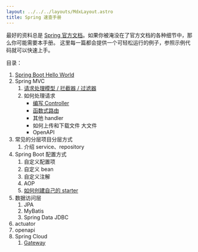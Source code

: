 ```yaml
---
layout: ../../../layouts/MdxLayout.astro
title: Spring 速查手册
---
```


最好的资料总是 [Spring 官方文档](https://spring.io/projects/spring-boot)。如果你被淹没在了官方文档的各种细节中，那么你可能需要本手册。
这里每一篇都会提供一个可轻松运行的例子，参照示例代码就可以快速上手。

目录：

1. [Spring Boot Hello World](/cheatsheet/spring/hello-world)
2. Spring MVC
   1. [请求处理模型 / 拦截器 / 过滤器](/cheatsheet/spring/mvc-request-handling-model)
   2. 如何处理请求
      - [编写 Controller](/cheatsheet/spring/mvc-controller)
      - [函数式路由](/cheatsheet/spring/mvc-functional-endpoints)
      - 其他 handler
      - 如何上传和下载文件 大文件
      - OpenAPI
4. 常见的分层项目分层方式
   1. 介绍 service、repository
5. Spring Boot 配置方式
   1. 自定义配置项
   2. 自定义 bean
   3. 自定义注解
   4. AOP
   5. [如何创建自己的 starter](/cheatsheet/spring/boot-custom-starter)
6. 数据访问层
   1. JPA
   2. MyBatis
   3. Spring Data JDBC
7. actuator
8. openapi
9. Spring Cloud
   1. [Gateway](/cheatsheet/spring/cloud-gateway)
